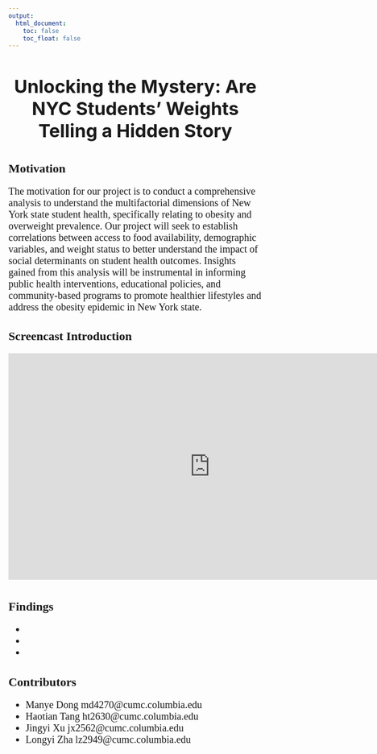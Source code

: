 ```yaml
---
output: 
  html_document:
    toc: false
    toc_float: false
---
```


<h1 style="text-align: center; font-weight: bold; font-size: 36px; margin-bottom: 40px;">Unlocking the Mystery: Are NYC Students' Weights Telling a Hidden Story</h1>

<h2 style="font-size: 24px; font-family: Times New Roman, sans-serif; font-weight: bold; margin-bottom: 20px;">Motivation</h2>
<p style="font-size: 20px; font-family: Times New Roman, sans-serif;">
The motivation for our project is to conduct a comprehensive analysis to understand the multifactorial dimensions of New York state student health, specifically relating to obesity and overweight prevalence. Our project will seek to establish correlations between access to food availability, demographic variables, and weight status to better understand the impact of social determinants on student health outcomes. Insights gained from this analysis will be instrumental in informing public health interventions, educational policies, and community-based programs to promote healthier lifestyles and address the obesity epidemic in New York state.
</p>

<h2 style="font-size: 24px; font-family: Times New Roman, sans-serif; font-weight: bold;">Screencast Introduction</h2>

<div style="text-align: center; margin-bottom: 40px;">
<iframe width="800" height="450" src="https://www.youtube.com/embed/CvjoXdC-WkM?si=eNMVHcOZYjrgpjM4" title="YouTube video player" title="YouTube video player" frameborder="0" allow="accelerometer; autoplay; clipboard-write; encrypted-media; gyroscope; picture-in-picture; web-share" allowfullscreen></iframe>
</div>

<h2 style="font-size: 24px; font-family: Times New Roman, sans-serif; font-weight: bold; margin-bottom: 20px;">Findings</h2>
<ul style="font-size: 20px; font-family: Times New Roman, sans-serif;">
    <li>
    <li>
    <li>
</ul>

<h2 style="font-size: 24px; font-family: Times New Roman, sans-serif; font-weight: bold;">Contributors</h2>
<ul style="font-size: 20px; font-family: Times New Roman, sans-serif;">
    <li>Manye Dong md4270@cumc.columbia.edu
    <li>Haotian Tang ht2630@cumc.columbia.edu
    <li>Jingyi Xu jx2562@cumc.columbia.edu
    <li>Longyi Zha lz2949@cumc.columbia.edu
</ul>




